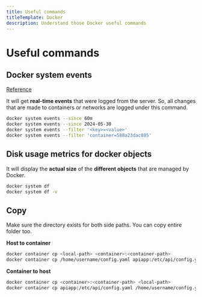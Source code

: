 ```yaml
---
title: Useful commands
titleTemplate: Docker
description: Understand those Docker useful commands
---
```



# Useful commands

## Docker system events

[Reference](https://docs.docker.com/reference/cli/docker/system/events/)

It will get **real-time events** that were logged from the server. So, all changes that are made to containers or networks are logged under this command.

```bash
docker system events --since 60m
docker system events --since 2024-05-30
docker system events --filter '<key>=<value>'
docker system events --filter 'container=588a23dac085'
```

## Disk usage metrics for docker objects

It will display the **actual size** of the **different objects** that are managed by Docker.

```bash
docker system df
docker system df -v
```

## Copy

<Callout type="info" emoji="ℹ️">
  Make sure the directory exists for both side paths. You can copy entire folder
  too.
</Callout>

**Host to container**

```bash
docker container cp <local-path> <container>:<container-path>
docker container cp /home/username/config.yaml apiapp:/etc/api/config.yaml
```

**Container to host**

```bash
docker container cp <container>:<container-path> <local-path>
docker container cp apiapp:/etc/api/config.yaml /home/username/config.yaml
```
